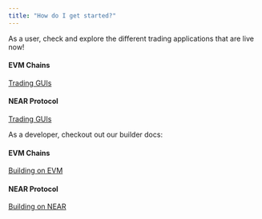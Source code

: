 ```yaml
---
title: "How do I get started?"
---
```


As a user, check and explore the different trading applications that are live now! 

#### EVM Chains

[Trading GUIs](/introduction/trade-on-orderly/brokers)

#### NEAR Protocol

[Trading GUIs](/introduction/trade-on-orderly/brokers)

As a developer, checkout out our builder docs:

#### EVM Chains

[Building on EVM](/build-on-evm/building-on-evm)

#### NEAR Protocol

[Building on NEAR](/build-on-near/building-on-near)